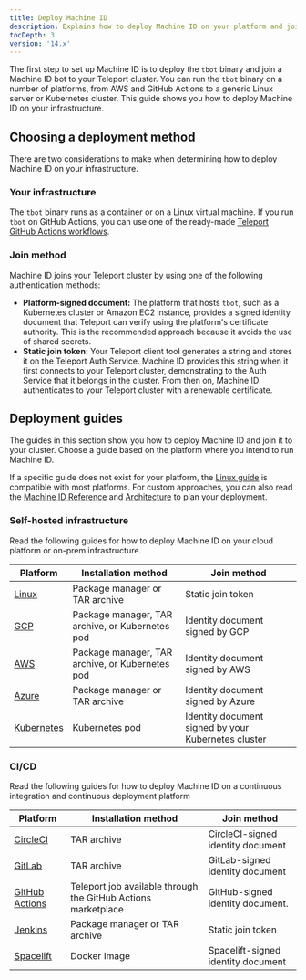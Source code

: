 ```yaml
---
title: Deploy Machine ID
description: Explains how to deploy Machine ID on your platform and join it to your Teleport cluster.
tocDepth: 3
version: '14.x'
---
```


The first step to set up Machine ID is to deploy the `tbot` binary and join a
Machine ID bot to your Teleport cluster. You can run the `tbot` binary on a
number of platforms, from AWS and GitHub Actions to a generic Linux server or
Kubernetes cluster. This guide shows you how to deploy Machine ID on your
infrastructure.

## Choosing a deployment method

There are two considerations to make when determining how to deploy Machine ID on
your infrastructure.

### Your infrastructure

The `tbot` binary runs as a container or on a Linux virtual machine. If you run
`tbot` on GitHub Actions, you can use one of the ready-made [Teleport GitHub
Actions workflows](https://github.com/teleport-actions).

### Join method

Machine ID joins your Teleport cluster by using one of the following
authentication methods:

- **Platform-signed document:** The platform that hosts `tbot`, such as a
  Kubernetes cluster or Amazon EC2 instance, provides a signed identity document
  that Teleport can verify using the platform's certificate authority. This is
  the recommended approach because it avoids the use of shared secrets.
- **Static join token:** Your Teleport client tool generates a string and stores
  it on the Teleport Auth Service. Machine ID provides this string when it first
  connects to your Teleport cluster, demonstrating to the Auth Service that it
  belongs in the cluster. From then on, Machine ID authenticates to your
  Teleport cluster with a renewable certificate.

## Deployment guides

The guides in this section show you how to deploy Machine ID and join it
to your cluster. Choose a guide based on the platform where you intend to run
Machine ID.

If a specific guide does not exist for your platform, the [Linux
guide](/docs/ver/14.x/machine-id/deployment/linux) is compatible with most platforms. For
custom approaches, you can also read the [Machine ID Reference](/docs/ver/14.x/machine-id/reference)
and [Architecture](/docs/ver/14.x/machine-id/architecture) to plan your deployment.

### Self-hosted infrastructure

Read the following guides for how to deploy Machine ID on your cloud platform or
on-prem infrastructure.

| Platform                                                      | Installation method                             | Join method                                         |
| ------------------------------------------------------------- | ----------------------------------------------- | --------------------------------------------------- |
| [Linux](/docs/ver/14.x/machine-id/deployment/linux)           | Package manager or TAR archive                  | Static join token                                   |
| [GCP](/docs/ver/14.x/machine-id/deployment/gcp)               | Package manager, TAR archive, or Kubernetes pod | Identity document signed by GCP                     |
| [AWS](/docs/ver/14.x/machine-id/deployment/aws)               | Package manager, TAR archive, or Kubernetes pod | Identity document signed by AWS                     |
| [Azure](/docs/ver/14.x/machine-id/deployment/azure)           | Package manager or TAR archive                  | Identity document signed by Azure                   |
| [Kubernetes](/docs/ver/14.x/machine-id/deployment/kubernetes) | Kubernetes pod                                  | Identity document signed by your Kubernetes cluster |

### CI/CD

Read the following guides for how to deploy Machine ID on a continuous
integration and continuous deployment platform

| Platform                                                              | Installation method                                           | Join method                        |
| --------------------------------------------------------------------- | ------------------------------------------------------------- | ---------------------------------- |
| [CircleCI](/docs/ver/14.x/machine-id/deployment/circleci)             | TAR archive                                                   | CircleCI-signed identity document  |
| [GitLab](/docs/ver/14.x/machine-id/deployment/gitlab)                 | TAR archive                                                   | GitLab-signed identity document    |
| [GitHub Actions](/docs/ver/14.x/machine-id/deployment/github-actions) | Teleport job available through the GitHub Actions marketplace | GitHub-signed identity document.   |
| [Jenkins](/docs/ver/14.x/machine-id/deployment/jenkins)               | Package manager or TAR archive                                | Static join token                  |
| [Spacelift](/docs/ver/14.x/machine-id/deployment/spacelift)           | Docker Image                                                  | Spacelift-signed identity document |
